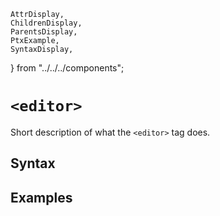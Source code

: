     AttrDisplay,
    ChildrenDisplay,
    ParentsDisplay,
    PtxExample,
    SyntaxDisplay,
} from "../../../components";

# `<editor>`

Short description of what the `<editor>` tag does.

## Syntax

<SyntaxDisplay name="editor" />

## Examples

    